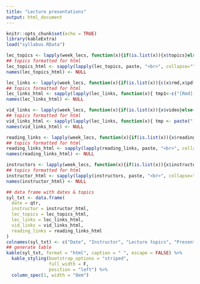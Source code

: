 ```yaml
---
title: "Lecture presentations"
output: html_document
---
```


```r
knitr::opts_chunk$set(echo = TRUE)
library(kableExtra)
load("syllabus.RData")
```

```r
lec_topics <- lapply(week_lecs, function(x){if(is.list(x)){x$topics}else{""}})
## topics formatted for html
lec_topics_html <- sapply(lapply(lec_topics, paste, "<br>", collapse=""), c)
names(lec_topics_html) <- NULL
```

<!-- first is PDF, 2nd PPT, 3rd Rmd -->
```r
lec_links <- lapply(week_lecs, function(x){if(is.list(x)){c(x$rmd,x$pdf,x$ppt)}else{""}})
## topics formatted for html
lec_links_html <- sapply(lapply(lec_links, function(x){ tmp1<-c("[Rmd](","[PDF](","[PPT]("); tmp2 <- c(")",")",")"); tmp1[x==""]=""; tmp2[x==""]=""; tmp <- paste(tmp1,x,tmp2); tmp=paste(tmp,collapse="<br>"); tmp}), c)
names(lec_links_html) <- NULL
```

```r
vid_links <- lapply(week_lecs, function(x){if(is.list(x)){x$video}else{""}})
## topics formatted for html
vid_links_html <- sapply(lapply(lec_links, function(x){ tmp <- paste("[Video](",x,")<br>", collapse=""); tmp[x==""]=""}), c)
names(vid_links_html) <- NULL
```

```r
reading_links <- lapply(week_lecs, function(x){if(is.list(x)){x$reading}else{""}})
## topics formatted for html
reading_links_html <- sapply(lapply(reading_links, paste, "<br>", collapse=""), c)
names(reading_links_html) <- NULL
```

```r
instructors <- lapply(week_lecs, function(x){if(is.list(x)){x$instructor}else{""}})
## topics formatted for html
instructor_html <- sapply(lapply(instructors, paste, "<br>", collapse=""), c)
names(instructor_html) <- NULL
```


```r
## data frame with dates & topics
syl_txt <- data.frame(
  date = qtr,
  instructor = instructor_html,
  lec_topics = lec_topics_html,
  lec_links = lec_links_html,
  vid_links = vid_links_html,
  reading_links = reading_links_html
)
colnames(syl_txt) <- c("Date", "Instructor", "Lecture topics", "Presentation", "Video", "Reading")
## generate table
kable(syl_txt, format = "html", caption = " ", escape = FALSE) %>%
  kable_styling(bootstrap_options = "striped",
                full_width = F,
                position = "left") %>%
  column_spec(1, width = "8em") 
```


